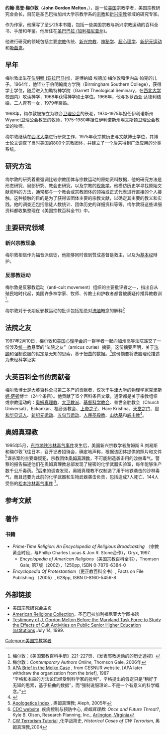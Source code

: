 	

{{Infobox_Scientist
| name                    = 约翰·高登·梅尔敦<br>John Gordon Melton
| image                   = 
| image_width             = 
| caption                 = 
| birth_date              = {{Birth date and age|1942|9|19|mf=y}}
| birth_place             = [[伯明翰_(亚拉巴马州)|伯明翰 (亚拉巴马州)]]
| death_date              = 
| death_place             = 
| residence               = [[圣巴巴拉_(加利福尼亚州)|圣巴巴拉 (加利福尼亚州)]]
| nationality             = [[美国|美国]]
| field                   = [[宗教|宗教]]、[[新兴宗教|新兴宗教]]
| work_institution        = 圣巴巴拉加州大学
| alma_mater              = 伯明翰南方学院<br>加勒特神学院<br>[[西北大学_(伊利诺伊州)|西北大学]]
| doctoral_advisor        = 
| doctoral_students       = 
| known_for               = 《美国的宗教领袖》<br>《宗教黄金时段》<br>《美国宗教百科全书》
| author_abbreviation_bot = 
| author_abbreviation_zoo = 
| prizes                  = 
| religion                = 联合卫理公会
| footnotes               = 
}}

'''约翰·高登·梅尔敦'''（'''John Gordon Melton'''，{{bd|1942年|9月19日}}），是一位[[美国|美国]]宗教学者，美国宗教研究会会长，目前是圣巴巴拉加州大学宗教学系的[[宗教|宗教]]和[[新兴宗教|新兴宗教]]领域的研究专家。 

作为作家，他撰写了至少25本书籍，包括一些美国宗教与新兴宗教运动的百科全书、手册和年鉴。他居住在[[圣巴巴拉_(加利福尼亚州)|圣巴巴拉 (加利福尼亚州)]]。

他进行研究的领域包括主要[[宗教|宗教]]传统、[[新兴宗教|新兴宗教]]、[[神秘学|神秘学]]、[[超心理学|超心理学]]、[[新纪元运动|新纪元运动]]和[[吸血鬼|吸血鬼]]。

== 早年 ==
梅尔敦出生在[[伯明翰_(亚拉巴马州)|伯明翰 (亚拉巴马州)]]，是博纳姆·埃德加·梅尔敦和伊内兹·帕克的儿子。1964年，他毕业于伯明翰南方学院（Birmingham Southern College），获得学士学位，随后进入加勒特神学院（Garrett Theological Seminary，在[[西北大学_(伊利诺伊州)|西北大学]]校园内）攻读神学，1968年获得神学硕士学位。1966年，他与多萝西亚·达德利结婚，二人育有一女，1979年离婚。

1968年，梅尔敦被按立为联合[[卫理公会|卫理公会]]的长老，1974-1975年担任伊利诺斯州Wyanet卫理公会教堂的牧师，1975-1980年担任伊利诺斯州埃文斯顿卫理公会教堂的牧师。

梅尔敦继续在[[西北大学_(伊利诺伊州)|西北大学]]进行研究工作，1975年获宗教历史与文献博士学位，其博士论文调查了当时美国的800个宗教团体，并建立了一个后来得到广泛应用的分类系统。

== 研究方法 ==

梅尔敦的研究着重强调比较宗教团体与宗教运动的原始资料数据，他的研究方法是形态研究、局部研究、教会史研究，以及宗教的[[现象学|现象学]]。他模仿历史学寻找原始文献资料的方法，通常都与一个教会或宗教团体的领袖或正式代表进行直接的个人接触。这种接触的目的是为了获得该团体主要的宗教文献，以确定其主要的教义和实践。他的调查还包括信徒人数统计、团体历史的详细资料等等。梅尔敦将这些详细资料都收集整理在《美国宗教百科全书》中。

== 主要研究领域 ==
===新兴宗教现象===
梅尔敦相信作为福音派信徒，他能够同时做到赞成基督是救主，以及为[[基本权|基本权]]辩护。

=== 反邪教运动 ===
梅尔敦是反邪教运动（anti-cult movement）组织的主要批评者之一，指出自从殖民地时代起，美国许多神学家、牧师、传教士和护教者都曾被质疑传播异教教训<ref>梅尔敦：《美国邪教百科手册》221-227页、《发表邪教运动的的历史透视》</ref>。

梅尔敦对于长期反邪教运动的批评包括拒绝对[[洗脑|洗脑]]概念的解释<ref>梅尔敦：''Contemporary Authors Online'', Thomson Gale, 2006年</ref>

== 法院之友==

1987年2月10日，梅尔敦和[[美国心理学会|美国心理学会]]的一群学者一起向加州高等法院递交了一份涉及[[统一教|统一教]]悬案的“法院之友”（amicus curiæ）摘要。这份摘要声明，关于[[洗脑|洗脑]]和强制说服的假定是无知的思索，基于扭曲的数据。<ref>[http://www.cesnur.org/testi/molko_brief.htm APA Brief in the Molko Case] {{WebCite|url=https://www.webcitation.org/66zdqZiuG?url=http://www.cesnur.org/testi/molko_brief.htm |date=20120417140721 |dateformat=iso }}, from CESNUR website, [APA later withdraw the organization from the brief], 1987<br>“辛格和本森的方法论已经受到科学家的批判”，辛格提出的假定只是“稍好于无知的思索，基于扭曲的数据”，而“强制说服理论...不是一个有意义的科学概念。”</ref>这份摘要将洗脑理论描述为未经科学证实

==大英百科全书的贡献者==

梅尔敦博士是[[大英百科全书|大英百科全书]]第二多产的贡献者，仅次于[[牛津大学|牛津大学]]的物理学家[[克里斯婷·萨顿|克里斯婷·萨顿]]博士（24个条目）。他贡献了15个百科条目文章，通常都是关于宗教组织或宗教运动的：[[奥姆真理教|奥姆真理教]]、[[大卫教派|大卫教派]]、[[基督科学教会|基督科学教会]]、普世全胜教会（Church Universal）、Eckankar、福音派教会、[[上帝之子|上帝之子]]、Hare Krishna、[[天堂之门|天堂之门]]、[[耶和华见证人|耶和华见证人]]、[[新纪元运动|新纪元运动]]、[[五旬节运动|五旬节运动]]、[[人民圣殿教|人民圣殿教]]、[[山达基|山达基]]和[[威卡教|威卡教]]<ref>{{cite encyclopedia| date = 2007 | title = 大英百科全书 | volume = Propædia，第30册 | publisher =  | location = [[纽约市|纽约市]] | pages = 589}}</ref>。

==奥姆真理教==
{{details|东京地铁沙林毒气事件}}
1995年5月，[[东京地铁沙林毒气事件|东京地铁沙林毒气事件]]发生后，美国新兴宗教学者詹姆斯 R.刘易斯和梅尔敦飞往日本，召开记者招待会，确定地声称，根据该团体提供的照片和文件<ref>[http://www.apologeticsindex.org/a06ae.html Apologetics Index] {{Wayback|url=http://www.apologeticsindex.org/a06ae.html |date=20190905075711 }}, 奥姆真理教; Aleph, 2005年</ref>谋杀案的主要嫌疑犯，宗教团体[[奥姆真理教|奥姆真理教]]，不可能制造袭击用的[[沙林|沙林]]毒气。警察的报告描述他们在奥姆真理教总部发现了秘密的化学武器实验室，每年能够生产数千公斤毒药。<ref>[http://www.cdc.gov/ncidod/EID/vol5no4/olson.htm CDC website] {{Wayback|url=http://www.cdc.gov/ncidod/EID/vol5no4/olson.htm |date=20090410210508 }},疾病控制与预防中心, ''奥姆真理教: Once and Future Threat?'', Kyle B. Olson, Research Planning, Inc., [[Arlington,_Virginia|Arlington, Virginia]]</ref>后来的调查发现，奥姆真理教不仅制造了用于地铁袭击的沙林毒气，而且还要为此前的化学武器和生物武器袭击负责，包括造成7人死亡、144人受伤的[[松本沙林毒气事件|松本沙林毒气事件]] <ref>[http://www.nti.org/h_learnmore/cwtutorial/chapter02_02.html CW Terrorism Tutorial] {{Wayback|url=http://www.nti.org/h_learnmore/cwtutorial/chapter02_02.html |date=20070325144351 }},化学战简史, '' Historical Cases of CW Terrorism'', 奥姆真理教,2004</ref>。

== 参考文献 ==
{{Reflist}}

==著作==
===书籍===
*''Prime-Time Religion: An Encyclopedia of Religious Broadcasting'' （宗教黄金时段，与Phillip Charles Lucas & Jon R. Stone合作），Oryx, 1997.
** ''Encyclopedia of American Religions''（美国宗教百科全书），Thomson Gale; 第7版（2002），1250pp, ISBN 0-7876-6384-0
*''Encyclopedia Of Protestantism''（更正教百科全书）, Facts on File Publishing （2005）, 628pp, ISBN 0-8160-5456-8

==外部链接==
*[http://www.americanreligion.org/index.html 美国宗教研究会主页] {{Wayback|url=http://www.americanreligion.org/index.html |date=20120717023520 }}
*[https://web.archive.org/web/20080215005522/http://www.library.ucsb.edu/speccoll/arc.html American Religions Collection]，圣巴巴拉加利福尼亚大学图书馆
*[https://web.archive.org/web/20050506135630/http://religiousmovements.lib.virginia.edu/cultsect/mdtaskforce/melton_testimony.htm Testimony of J. Gordon Melton Before the Maryland Task Force to Study the Effects of Cult Activities on Public Senior Higher Education Institutions] July 14, 1999.

{{Authority control}}

{{DEFAULTSORT: Melton, J. Gordon}}
[[Category:美国宗教学者|Category:美国宗教学者]]